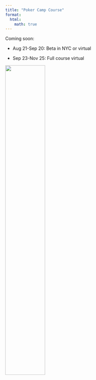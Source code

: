 ```yaml
---
title: "Poker Camp Course"
format:
  html:
    math: true
---
```

Coming soon: 

- Aug 21-Sep 20: Beta in NYC or virtual

- Sep 23-Nov 25: Full course virtual

![](../assets/pcicon.png){width=50%}